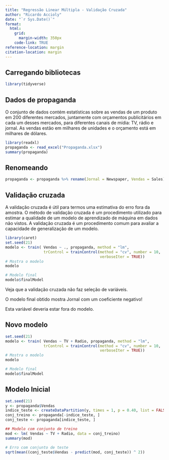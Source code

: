 ```yaml
---
title: "Regressão Linear Múltipla - Validação Cruzada"
author: "Ricardo Accioly"
date: "`r Sys.Date()`"
format:
  html:
    grid: 
      margin-width: 350px
    code-link: TRUE
reference-location: margin
citation-location: margin
---
```


## Carregando bibliotecas

```r
library(tidyverse)
```

## Dados de propaganda

O conjunto de dados contém estatísticas sobre as vendas de um produto em 200 diferentes mercados, juntamente com orçamentos publicitários em cada um desses mercados, para diferentes canais de mídia: TV, rádio e jornal. As vendas estão em milhares de unidades e o orçamento está em milhares de dólares.

```r
library(readxl)
propaganda <- read_excel("Propaganda.xlsx")
summary(propaganda)
```

## Renomeando

```r
propaganda <- propaganda %>% rename(Jornal = Newspaper, Vendas = Sales)

```

## Validação cruzada

A validação cruzada é útil para termos uma estimativa do erro fora da amostra. O método de validação cruzada é um procedimento utilizado para estimar a qualidade de um modelo de aprendizado de máquina em dados não vistos. A validação cruzada é um procedimento comum para avaliar a capacidade de generalização de um modelo.

```r
library(caret)
set.seed(21)
modelo <- train( Vendas ~ ., propaganda, method = "lm",
                 trControl = trainControl(method = "cv", number = 10,
                                          verboseIter = TRUE))
# Mostra o modelo
modelo

# Modelo final
modelo$finalModel

```

Veja que a validação cruzada não faz seleção de variáveis.

O modelo final obtido mostra Jornal com um coeficiente negativo!

Esta variável deveria estar fora do modelo.

## Novo modelo

```r
set.seed(21)
modelo <- train( Vendas ~ TV + Radio, propaganda, method = "lm",
                 trControl = trainControl(method = "cv", number = 10,
                                          verboseIter = TRUE))
# Mostra o modelo
modelo

# Modelo final
modelo$finalModel

```

## Modelo Inicial

```r
set.seed(21)
y <- propaganda$Vendas
indice_teste <- createDataPartition(y, times = 1, p = 0.40, list = FALSE)
conj_treino <- propaganda[-indice_teste, ]
conj_teste <- propaganda[indice_teste, ]

## Modelo com conjunto de treino
mod <- lm( Vendas ~ TV + Radio, data = conj_treino)
summary(mod)

# Erro com conjunto de teste
sqrt(mean((conj_teste$Vendas - predict(mod, conj_teste)) ^ 2))
```

## 
